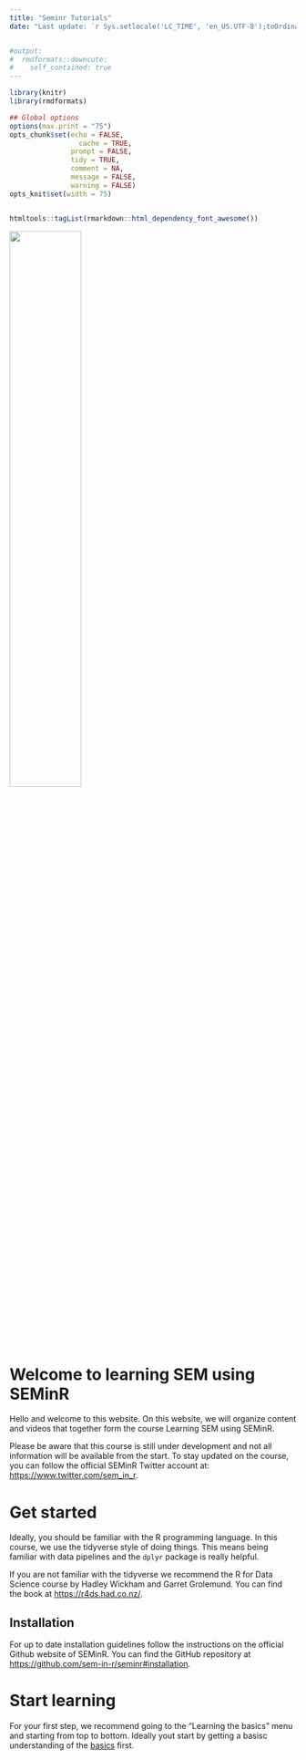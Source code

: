 ```yaml
---
title: "Seminr Tutorials"
date: "Last update: `r Sys.setlocale('LC_TIME', 'en_US.UTF-8');toOrdinal::toOrdinalDate(Sys.time())`"


#output:
#  rmdformats::downcute:
#    self_contained: true
---
```



```r
library(knitr)
library(rmdformats)

## Global options
options(max.print = "75")
opts_chunk$set(echo = FALSE,
	             cache = TRUE,
               prompt = FALSE,
               tidy = TRUE,
               comment = NA,
               message = FALSE,
               warning = FALSE)
opts_knit$set(width = 75)


htmltools::tagList(rmarkdown::html_dependency_font_awesome())
```

<img src="static/seminr-v2_0.png" width = "50%">

# Welcome to learning SEM using SEMinR

Hello and welcome to this website. On this website, we will organize content and videos
that together form the course Learning SEM using SEMinR.

Please be aware that this course is still under development and not all information will be available from the start.
To stay updated on the course, you can follow the official SEMinR Twitter account at: [https://www.twitter.com/sem_in_r](https://www.twitter.com/sem_in_r). 

# Get started
Ideally, you should be familiar with the R programming language. In this course, we use the tidyverse style of doing things.
This means being familiar with data pipelines and the `dplyr` package is really helpful.

If you are not familiar with the tidyverse we recommend the R for Data Science course by Hadley Wickham and Garret Grolemund.
You can find the book at [https://r4ds.had.co.nz/](https://r4ds.had.co.nz/).

## Installation
For up to date installation guidelines follow the instructions on the official Github website of SEMinR. You can find the GitHub repository at [https://github.com/sem-in-r/seminr#installation](https://github.com/sem-in-r/seminr#installation).


# Start learning
For your first step, we recommend going to the "Learning the basics" menu and starting from top to bottom.
Ideally yout start by getting a basisc understanding of the [basics](basics.html) first.
